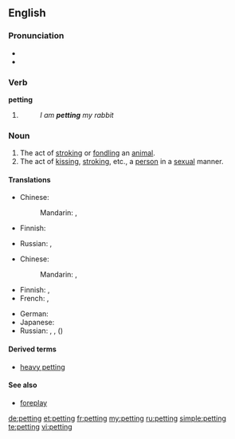 {{also|Petting}}
==English==

===Pronunciation===
* {{IPA|/ˈpɛtɪŋ/}}
* {{rhymes|ɛtɪŋ}}

===Verb===
'''petting'''

# {{present participle of|pet}}
#: ''I am '''petting''' my rabbit''

===Noun===
{{en-noun|s|-}}

# The act of [[stroking]] or [[fondling]] an [[animal]].
# The act of [[kissing]], [[stroking]], etc., a [[person]] in a [[sexual]] manner.

====Translations====
{{trans-top|stroking or fondling an animal}}
* Chinese:
*: Mandarin: {{t|zh|撫摸|sc=Hani}}, {{t|zh|抚摸|tr=fǔmō|sc=Hani}}
* Finnish: {{t|fi|silittely}}
{{trans-mid}}
* Russian: {{t|ru|ласка|f|p|tr=láski|alt=ласки|sc=Cyrl}}, {{t|ru|нежничанье|n|tr=néžničanʹje|sc=Cyrl}}
{{trans-bottom}}

{{trans-top|kissing, stroking, etc., in a sexual manner}}
* Chinese:
*: Mandarin: {{t|zh|撫摸|sc=Hani}}, {{t|zh|抚摸|tr=fǔmō|sc=Hani}}
* Finnish: {{t|fi|suukottelu}}, {{t|fi|halailu}}
* French: {{t|fr|pelotage|m}}, {{t|fr|tripotage|m}}
{{trans-mid}}
* German: {{t+|de|Petting|n}}
* Japanese: {{t|ja|ペッティング|tr=pettingu|sc=Jpan}}
* Russian: {{t+|ru|петтинг|m|tr=pɛ́tting}}, {{t|ru|нежничанье|n|tr=néžničanʹje|sc=Cyrl}}, ({{l|ru|сексуальный|сексуальные}}) {{t|ru|ласка|f|p|tr=láski|alt=ласки|sc=Cyrl}}
{{trans-bottom}}

====Derived terms====
* [[heavy petting]]

====See also====
* [[foreplay]]

[[de:petting]]
[[et:petting]]
[[fr:petting]]
[[my:petting]]
[[ru:petting]]
[[simple:petting]]
[[te:petting]]
[[vi:petting]]